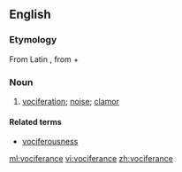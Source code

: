 ==English==

===Etymology===
From Latin {{term|vociferor|vōciferor|shout|lang=la}}, from {{term|vox|vōx|voice|lang=la}} + {{term|fero|ferō|carry|lang=la}}

===Noun===
{{en-noun|-}}
# {{context|rare|lang=en}} [[vociferation]]; [[noise]]; [[clamor]]
<!-- [[R. Browning]] no passage in Webster-->
====Related terms====
* [[vociferousness]]

[[ml:vociferance]]
[[vi:vociferance]]
[[zh:vociferance]]